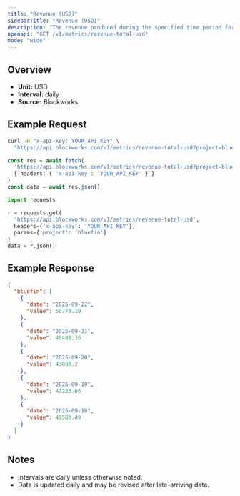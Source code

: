 ```yaml
---
title: "Revenue (USD)"
sidebarTitle: "Revenue (USD)"
description: "The revenue produced during the specified time period for given project."
openapi: "GET /v1/metrics/revenue-total-usd"
mode: "wide"
---
```


## Overview

- **Unit:** USD
- **Interval:** daily
- **Source:** Blockworks

## Example Request

<CodeGroup>

```bash cURL
curl -H "x-api-key: YOUR_API_KEY" \
  "https://api.blockworks.com/v1/metrics/revenue-total-usd?project=bluefin"
```

```typescript TypeScript
const res = await fetch(
  'https://api.blockworks.com/v1/metrics/revenue-total-usd?project=bluefin',
  { headers: { 'x-api-key': 'YOUR_API_KEY' } }
)
const data = await res.json()
```

```python Python
import requests

r = requests.get(
  'https://api.blockworks.com/v1/metrics/revenue-total-usd',
  headers={'x-api-key': 'YOUR_API_KEY'},
  params={'project': 'bluefin'}
)
data = r.json()
```

</CodeGroup>

## Example Response

```json
{
  "bluefin": [
    {
      "date": "2025-09-22",
      "value": 50779.19
    },
    {
      "date": "2025-09-21",
      "value": 40489.36
    },
    {
      "date": "2025-09-20",
      "value": 43808.2
    },
    {
      "date": "2025-09-19",
      "value": 47223.66
    },
    {
      "date": "2025-09-18",
      "value": 45508.49
    }
  ]
}
```

## Notes
- Intervals are daily unless otherwise noted.
- Data is updated daily and may be revised after late-arriving data.